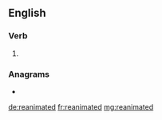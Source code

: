 ==English==

===Verb===
{{head|en|verb form}}

# {{en-past of|reanimate}}

===Anagrams===
* {{l|en|Artemidean}}

[[de:reanimated]]
[[fr:reanimated]]
[[mg:reanimated]]